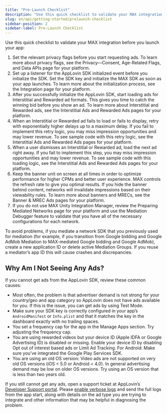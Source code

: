 ```yaml
---
title: "Pre-Launch Checklist"
description: "Use this quick checklist to validate your MAX integration before you launch your app."
slug: en/api/getting-started/prelaunch-checklist
sidebar-position: 2
sidebar-label: Pre-Launch Checklist
---
```


  Use this quick checklist to validate your MAX integration before you launch your app:

1. Set the relevant privacy flags before you start requesting ads.
   To learn more about privacy flags, see the Privacy—Consent, Age-Related Flags, and Data APIs page for your platform.
1. Set up a listener for the AppLovin <Glossary>SDK</Glossary> initialized event before you initialize the <Abbr>SDK</Abbr>.
   Set the <Abbr>SDK</Abbr> key and initialize the MAX <Abbr>SDK</Abbr> as soon as your app launches.
   To learn more about the initialization process, see the Integration page for your platform.
1. After you successfully initialize the AppLovin <Abbr>SDK</Abbr>, start loading ads for <Glossary>Interstitial</Glossary> and <Glossary>Rewarded</Glossary> ad formats.
   This gives you time to catch the winning bid before you show an ad.
   To learn more about Interstitial and Rewarded ads, see the Interstitial Ads and Rewarded Ads pages for your platform.
1. When an Interstitial or Rewarded ad fails to load or fails to display, retry with exponentially higher delays up to a maximum delay.
   If you fail to implement this retry logic, you may miss <Glossary>impression</Glossary> opportunities and may lower revenue.
   To see sample code with this retry logic, see the Interstitial Ads and Rewarded Ads pages for your platform.
1. When a user dismisses an Interstitial or Rewarded ad, load the next ad right away.
   If you fail to implement this step, you may miss impression opportunities and may lower revenue.
   To see sample code with this loading logic, see the Interstitial Ads and Rewarded Ads pages for your platform.
1. Keep the <Glossary>banner</Glossary> unit on screen at all times in order to optimize performance for higher <Glossary>CPM</Glossary>s and better user experience.
   MAX controls the refresh rate to give you optimal results.
   If you hide the banner behind content, <Glossary>networks</Glossary> will invalidate impressions based on their <Glossary>viewability</Glossary> rules.
   To learn more about banners and <Glossary>MRECs</Glossary>, see
   the Banner &amp; MREC Ads pages for your platform.
1. If you do not use MAX Unity Integration Manager, review the Preparing Mediated Networks page for your platform and use the Mediation Debugger feature to validate that you have all of the necessary configurations for each network.

<Callout type="warning">
To avoid problems, if you <Glossary>mediate</Glossary> a network <Abbr>SDK</Abbr> that you previously used for mediation (for example, if you transition from Google bidding and Google AdMob Mediation to MAX-mediated Google bidding and Google AdMob), create a new application <Abbr>ID</Abbr> or delete active Mediation Groups.
If you reuse a mediator’s app <Abbr>ID</Abbr> this will cause crashes and discrepancies.
</Callout>

## Why Am I Not Seeing Any Ads?

If you cannot get ads from the AppLovin <Abbr>SDK</Abbr>, review these common causes:

- Most often, the problem is that advertiser demand is not strong for your country/geo and app category so AppLovin does not have ads available for you.
  If this is the issue, you can get ads by using Test Mode.
- Make sure your <Abbr>SDK</Abbr> key is correctly configured in your app’s `AndroidManifest` or `Info.plist` and that it matches the key in the dashboard exactly with no trailing spaces.
- You set a frequency cap for the app in the <UILabel>Manage Apps</UILabel> section.
  Try adjusting the frequency cap.
- You are using rewarded videos but your device <Abbr>ID</Abbr> (Apple <Glossary>IDFA</Glossary> or <Glossary>Google Advertising ID</Glossary>) is disabled or missing.
  Enable your device <Abbr>ID</Abbr> by disabling <UILabel>Opt out of interest based ads</UILabel> or <Glossary>Limit Ad Tracking</Glossary>.
  For <Glossary>Android</Glossary>:
  Make sure you’ve integrated the Google Play Services <Abbr>SDK</Abbr>.
- You are using an old <Abbr>OS</Abbr> version:
  Video ads are not supported on very old <Abbr>OS</Abbr> versions (<Glossary>iOS</Glossary> &lt; 5.0 or Android &lt; 4.0).
  In general advertising demand may be low on older <Abbr>OS</Abbr> versions.
  Try using an <Abbr>OS</Abbr> version that is less than two years old.

If you still cannot get any ads, open a support ticket at AppLovin’s [Developer Support portal](https://support-developer.applovin.com/hc/en-us/requests/new).
Please [enable verbose logs](https://support.applovin.com/hc/en-us/articles/11522288778125) and send the full logs from the app start, along with details on the ad type you are trying to integrate and other information that may be helpful in diagnosing the problem.
